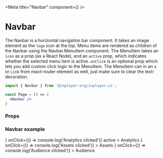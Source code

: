 
<Meta title="Navbar" component={<Navbar/>} />

# Navbar

The Navbar is a horizontal navigation bar component. It takes an image element as the 
`logo` icon at the top. Menu items are rendered as children of the Navbar using the Navbar.MenuItem component. 
The MenuItem takes an `icon` as a prop (as a React Node), and an `active` prop, 
which indicates whether the selected menu item is active. `onClick` is an optional prop which lets you add 
custom click logic to the MenuItem. The MenuItem can in an `a` or `Link` from react-router element as well, 
just make sure to clear the text-decoration.

```jsx
import { Navbar } from '@inplayer-org/inplayer-ui';

const Page = () => (
  <Navbar />
)
```

### Props

<Props of={Navbar}/>

### Navbar example
<Preview withSource="open">
  <Story name="navbar">
    <div>
        <Navbar logo="https://inplayer.com/wp-content/themes/darkwin/pics/brand/android-icon-192x192.png">
            <Navbar.MenuItem
            icon={<IoMdAnalytics size="192x192" />}
            onClick={() => console.log('Analytics clicked')}
            active
            >
            Analytics
            </Navbar.MenuItem>
            <Navbar.MenuItem
            icon={<MdPhotoLibrary size="192x192" />}
            onClick={() => console.log('Assets clicked')}
            >
            Assets
            </Navbar.MenuItem>
            <Navbar.MenuItem
            icon={<MdPeople size="192x192" />}
            onClick={() => console.log('Audience clicked')}
            >
            Audience
            </Navbar.MenuItem>
        </Navbar>
    </div>
  </Story>
</Preview>